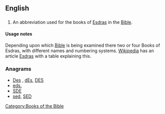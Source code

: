 ==English==

==={{abbreviation}}===
{{en-abbr}}

# {{biblical}} An abbreviation used for the books of [[Esdras]] in the [[Bible]].

====Usage notes====
Depending upon which [[Bible]] is being examined there two or four Books of Esdras, with different names and numbering systems. [[w:Main Page|Wikipedia]] has an article [[w:Esdras|Esdras]] with a table explaining this.

===Anagrams===
* [[Des#English|Des]] , [[dEs#English|dEs]], [[DES#English|DES]]
* [[eds.#English|eds.]]
* [[SDE#English|SDE]]
* [[sed#English|sed]], [[SED#English|SED]]

[[Category:Books of the Bible]]